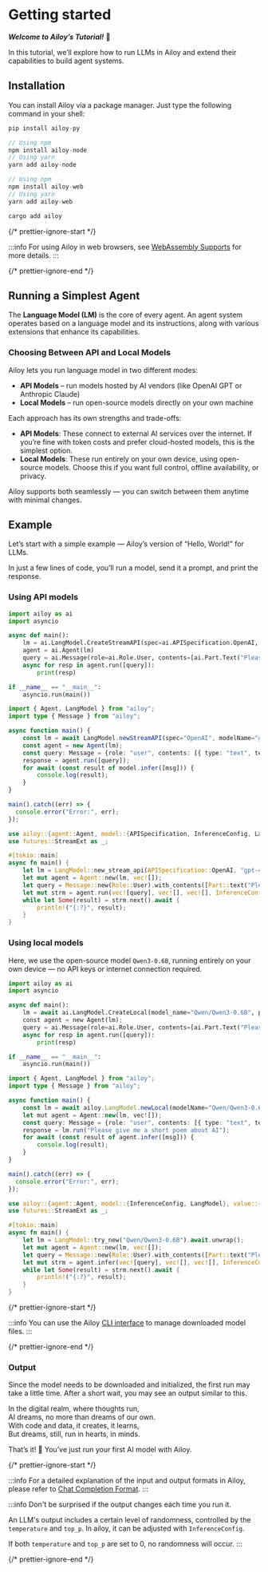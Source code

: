 # Getting started

**_Welcome to Ailoy’s Tutorial!_** 🤗

In this tutorial, we’ll explore how to run LLMs in Ailoy and extend their capabilities to build agent systems.

## Installation

You can install Ailoy via a package manager. Just type the following command in your shell:

<CodeTabs>

```python
pip install ailoy-py
```

```typescript
// Using npm
npm install ailoy-node
// Using yarn
yarn add ailoy-node
```

```typescript web
// Using npm
npm install ailoy-web
// Using yarn
yarn add ailoy-web
```

```rust
cargo add ailoy
```

</CodeTabs>

{/* prettier-ignore-start */}

:::info
For using Ailoy in web browsers, see [WebAssembly Supports](./webassembly-supports.mdx) for more details.
:::

{/* prettier-ignore-end */}

## Running a Simplest Agent

The **Language Model (LM)** is the core of every agent.
An agent system operates based on a language model and its instructions, along with various extensions that enhance its capabilities.

### Choosing Between API and Local Models

Ailoy lets you run language model in two different modes:

- **API Models** – run models hosted by AI vendors (like OpenAI GPT or Anthropic Claude)
- **Local Models** – run open-source models directly on your own machine

Each approach has its own strengths and trade-offs:

- **API Models**: These connect to external AI services over the internet. If you’re fine with token costs and prefer cloud-hosted models, this is the simplest option.
- **Local Models**: These run entirely on your own device, using open-source models. Choose this if you want full control, offline availability, or privacy.

Ailoy supports both seamlessly — you can switch between them anytime with minimal changes.

## Example

Let’s start with a simple example — Ailoy’s version of “Hello, World!” for LLMs.

In just a few lines of code, you’ll run a model, send it a prompt, and print the response.

### Using API models

<CodeTabs>

```python
import ailoy as ai
import asyncio

async def main():
    lm = ai.LangModel.CreateStreamAPI(spec=ai.APISpecification.OpenAI, model_name="gpt-4o", api_key="YOUR_API_TOKEN_KEY")
    agent = ai.Agent(lm)
    query = ai.Message(role=ai.Role.User, contents=[ai.Part.Text("Please give me a short poem about AI")])
    async for resp in agent.run([query]):
        print(resp)

if __name__ == "__main__":
    asyncio.run(main())
```

```typescript
import { Agent, LangModel } from "ailoy";
import type { Message } from "ailoy";

async function main() {
    const lm = await LangModel.newStreamAPI(spec="OpenAI", modelName="gpt-4o", apiKey="YOUR_API_TOKEN_KEY");
    const agent = new Agent(lm);
    const query: Message = {role: "user", contents: [{ type: "text", text: "Please give me a short poem about AI" }]};
    response = agent.run([query]);
    for await (const result of model.infer([msg])) {
        console.log(result);
    }
}

main().catch((err) => {
  console.error("Error:", err);
});
```

```rust
use ailoy::{agent::Agent, model::{APISpecification, InferenceConfig, LangModel}, value::{Message, Part, Role}};
use futures::StreamExt as _;

#[tokio::main]
async fn main() {
    let lm = LangModel::new_stream_api(APISpecification::OpenAI, "gpt-4o", "YOUR_API_TOKEN_KEY");
    let mut agent = Agent::new(lm, vec![]);
    let query = Message::new(Role::User).with_contents([Part::text("Please give me a short poem about AI")]);
    let mut strm = agent.run(vec![query], vec![], vec![], InferenceConfig::default());
    while let Some(result) = strm.next().await {
        println!("{:?}", result);
    }
}
```

</CodeTabs>

### Using local models

Here, we use the open-source model `Qwen3-0.6B`, running entirely on your own device — no API keys or internet connection required.

<CodeTabs>

```python
import ailoy as ai
import asyncio

async def main():
    lm = await ai.LangModel.CreateLocal(model_name="Qwen/Qwen3-0.6B", progress_callback=print)
    const agent = new Agent(lm);
    query = ai.Message(role=ai.Role.User, contents=[ai.Part.Text("Please give me a short poem about AI")])
    async for resp in agent.run([query]):
        print(resp)

if __name__ == "__main__":
    asyncio.run(main())
```

```typescript
import { Agent, LangModel } from "ailoy";
import type { Message } from "ailoy";

async function main() {
    const lm = await ailoy.LangModel.newLocal(modelName="Qwen/Qwen3-0.6B", progressCallback=console.log);
    let mut agent = Agent::new(lm, vec![]);
    const query: Message = {role: "user", contents: [{ type: "text", text: "What is your name?" }]};
    response = lm.run("Please give me a short poem about AI");
    for await (const result of agent.infer([msg])) {
        console.log(result);
    }
}

main().catch((err) => {
  console.error("Error:", err);
});
```

```rust
use ailoy::{agent::Agent, model::{InferenceConfig, LangModel}, value::{Message, Part, Role}};
use futures::StreamExt as _;

#[tokio::main]
async fn main() {
    let lm = LangModel::try_new("Qwen/Qwen3-0.6B").await.unwrap();
    let mut agent = Agent::new(lm, vec![]);
    let query = Message::new(Role::User).with_contents([Part::text("Please give me a short poem about AI")]);
    let mut strm = agent.infer(vec![query], vec![], vec![], InferenceConfig::default());
    while let Some(result) = strm.next().await {
        println!("{:?}", result);
    }
}
```

</CodeTabs>

{/* prettier-ignore-start */}

:::info
You can use the Ailoy
[CLI interface](../concepts/command-line-interfaces) to manage downloaded model
files. 
:::

{/* prettier-ignore-end */}

### Output

Since the model needs to be downloaded and initialized, the first run may take a little time.
After a short wait, you may see an output similar to this.

<TerminalBox>

In the digital realm, where thoughts run,  
AI dreams, no more than dreams of our own.  
With code and data, it creates, it learns,  
But dreams, still, run in hearts, in minds.

</TerminalBox>

That’s it! 🎉
You’ve just run your first AI model with Ailoy.

{/* prettier-ignore-start */}

:::info 
For a detailed explanation of the input and output formats in Ailoy, please refer to [Chat Completion Format](../concepts/chat-completion-format).
:::

:::info 
Don't be surprised if the output changes each time you run it.

An LLM's output includes a certain level of randomness, controlled by the `temperature` and `top_p`.
In ailoy, it can be adjusted with `InferenceConfig`.

If both `temperature` and `top_p` are set to 0, no randomness will occur.
:::

{/* prettier-ignore-end */}
